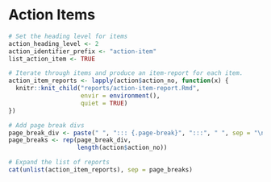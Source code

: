 # Action Items

```r
# Set the heading level for items
action_heading_level <- 2
action_identifier_prefix <- "action-item"
list_action_item <- TRUE

# Iterate through items and produce an item-report for each item.
action_item_reports <- lapply(action$action_no, function(x) {
  knitr::knit_child("reports/action-item-report.Rmd", 
                    envir = environment(), 
                    quiet = TRUE)
})

# Add page break divs
page_break_div <- paste(" ", "::: {.page-break}", ":::", " ", sep = "\n")
page_breaks <- rep(page_break_div, 
                   length(action$action_no))

# Expand the list of reports
cat(unlist(action_item_reports), sep = page_breaks)
```
